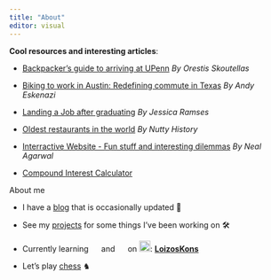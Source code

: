 ```yaml
---
title: "About"
editor: visual
---
```


**Cool resources and interesting articles**:

-   [Backpacker's guide to arriving at UPenn](https://medium.com/@orestis_/a-backpackers-guide-to-arriving-at-university-of-pennsylvania-for-internationals-75757e673561) *By Orestis Skoutellas*

-   [Biking to work in Austin: Redefining commute in Texas](https://energyethics.st-andrews.ac.uk/blog/what-i-learned-biking-to-work-in-texas/) *By Andy Eskenazi*

-   [Landing a Job after graduating](https://medium.com/startup-stash/the-recruiting-approach-how-to-land-a-job-out-of-university-333b7805a8d4) *By Jessica Ramses*

-   [Oldest restaurants in the world](https://youtu.be/bDOxffz3NBM?si=llBdVl0eV1W3LWK2) *By Nutty History*

-   [Interractive Website - Fun stuff and interesting dilemmas](https://neal.fun/) *By Neal Agarwal*

-   [Compound Interest Calculator](https://www.investor.gov/financial-tools-calculators/calculators/compound-interest-calculator)

About me

-   I have a [blog](https://www.loizos.xyz/blog.html) that is occasionally updated 📝

-   See my [projects](https://www.loizos.xyz/software/) for some things I've been working on 🛠

-   Currently learning ![](images/paste-491BD3EC.png){width="15"} and ![](images/paste-3A990530.png){width="15"} on ![](images/paste-E2C57FB1.png){width="20"}: [**LoizosKons**](https://www.duolingo.com/profile/LoizosKons?via=leagues)

-   Let's play [chess](https://www.chess.com/member/loizossss) ♞

```{=html}
<script async src="https://pagead2.googlesyndication.com/pagead/js/adsbygoogle.js?client=ca-pub-8108736686590832"
     crossorigin="anonymous"></script>
```
